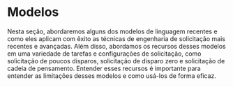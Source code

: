 # Modelos



Nesta seção, abordaremos alguns dos modelos de linguagem recentes e como eles aplicam com êxito as técnicas de engenharia de solicitação mais recentes e avançadas. Além disso, abordamos os recursos desses modelos em uma variedade de tarefas e configurações de solicitação, como solicitação de poucos disparos, solicitação de disparo zero e solicitação de cadeia de pensamento. Entender esses recursos é importante para entender as limitações desses modelos e como usá-los de forma eficaz.

<ContentFileNames section="models" lang="pt"/>